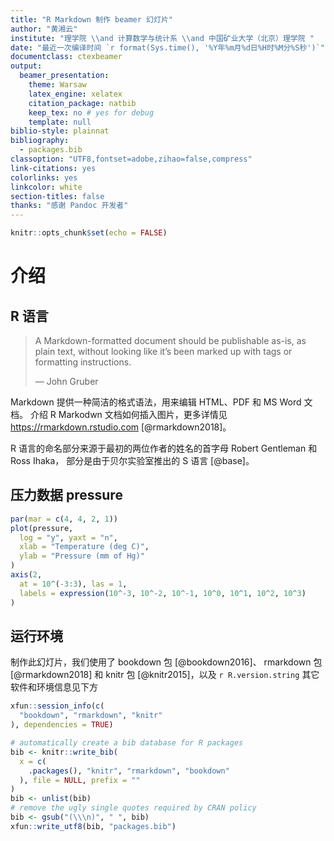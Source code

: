```yaml
---
title: "R Markdown 制作 beamer 幻灯片"
author: "黄湘云"
institute: "理学院 \\and 计算数学与统计系 \\and 中国矿业大学（北京）理学院 "
date: "最近一次编译时间 `r format(Sys.time(), '%Y年%m月%d日%H时%M分%S秒')`"
documentclass: ctexbeamer
output: 
  beamer_presentation: 
    theme: Warsaw
    latex_engine: xelatex
    citation_package: natbib
    keep_tex: no # yes for debug
    template: null
biblio-style: plainnat
bibliography: 
  - packages.bib
classoption: "UTF8,fontset=adobe,zihao=false,compress"
link-citations: yes
colorlinks: yes
linkcolor: white
section-titles: false
thanks: "感谢 Pandoc 开发者"
---
```


```r
knitr::opts_chunk$set(echo = FALSE)
```

# 介绍 {#intro}

## R 语言 {#sec:rlang}

> A Markdown-formatted document should be publishable as-is, as plain text, 
without looking like it’s been marked up with tags or formatting instructions.  
> 
> --- John Gruber


Markdown 提供一种简洁的格式语法，用来编辑 HTML、PDF 和 MS Word 文档。
介绍 R Markodwn 文档如何插入图片，更多详情见 <https://rmarkdown.rstudio.com> [@rmarkdown2018]。

R 语言的命名部分来源于最初的两位作者的姓名的首字母 Robert Gentleman 和 Ross Ihaka，
部分是由于贝尔实验室推出的 S 语言 [@base]。

## 压力数据 pressure {#sec:pressure}


```r
par(mar = c(4, 4, 2, 1))
plot(pressure,
  log = "y", yaxt = "n",
  xlab = "Temperature (deg C)",
  ylab = "Pressure (mm of Hg)"
)
axis(2,
  at = 10^(-3:3), las = 1,
  labels = expression(10^-3, 10^-2, 10^-1, 10^0, 10^1, 10^2, 10^3)
)
```


## 运行环境 {#session-info .allowframebreaks}

制作此幻灯片，我们使用了  bookdown 包 [@bookdown2016]、 rmarkdown 包 [@rmarkdown2018] 和 knitr 包 [@knitr2015]，以及  `r R.version.string` 其它软件和环境信息见下方

```r
xfun::session_info(c(
  "bookdown", "rmarkdown", "knitr"
), dependencies = TRUE)
```

```r
# automatically create a bib database for R packages
bib <- knitr::write_bib(
  x = c(
    .packages(), "knitr", "rmarkdown", "bookdown"
  ), file = NULL, prefix = ""
)
bib <- unlist(bib)
# remove the ugly single quotes required by CRAN policy
bib <- gsub("(\\\n)", " ", bib)
xfun::write_utf8(bib, "packages.bib")
```



